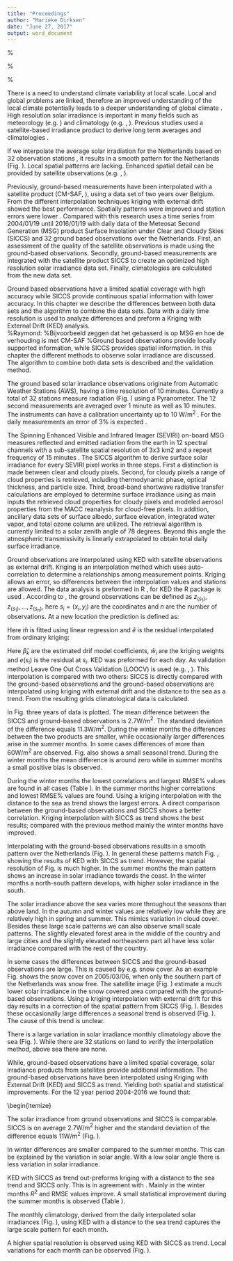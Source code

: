 ```yaml
---
title: "Proceedings"
author: "Marieke Dirksen"
date: "June 27, 2017"
output: word_document
---
```

\dochead{European Geosciences Union General Assembly 2017, EGU\\ Division Energy, Resources \& Environment, ERE}%

\title{Quality assessment of high-resolution climate records  of satellite derived solar irradiance}
\author[a]{Marieke Dirksen\corref{cor1}} 
\author[a]{Jan Fokke Meirink}
\author[a]{Raymond Sluiter}

\address[a]{KNMI, Address, De Bilt 3730AE, The Netherlands}
%\address[b]{Second affiliation, Address, City and Postcode, Country}

\begin{abstract}
%% Text of abstract
Measurements from geostationary satellites allow the retrieval of surface solar irradiance homogeneously over large areas, thereby providing essential information for the solar energy sector. Here, the SICCS solar irradiance data record derived from 12 years of MSG satellite measurements is analysed with a focus on the Netherlands. Daily SICCS data is validated with pyranometer observations, indicating a bias of approximately 3W/m$^2$. Next, the data record is optimized using surface observations and kriging interpolation with satellite observations as trend. Long term averages, seasonal variations and inter-annual variability of solar irradiance show regional patterns related to the surface type. 
%98/100 words

%To optimize the data record kriging interpolation is used to merge satellite and surface observations. 
\end{abstract}

\begin{keyword}
Solar Irradiance; Satellite measurements; pyranometer; kriging; climatology  
\end{keyword}
\cortext[cor1]{Corresponding author. Tel.: +0316-152-400-99}


%\correspondingauthor[*]{Corresponding author. Tel.: +0-000-000-0000 ; fax: +0-000-000-0000.}
\email{dirksen@knmi.nl}

\section{Introduction}

\label{intro}
There is a need to understand climate variability at local scale. Local and global problems are linked, therefore an improved understanding of the local climate potentially leads to a deeper understanding of global climate \cite{Wilbanks1999}. High resolution solar irradiance is important in many fields such as meteorology (e.g. \cite{Bristow1984}) and climatology (e.g. \cite{IPCC2014}, \cite{Thornton1999}). Previous studies used a satellite-based irradiance product to derive long term averages and climatologies \cite{Huld2012}. 

If we interpolate the average solar irradiation for the Netherlands based on 32 observation stations \cite{Noordhoffuitgevers2011}, it results in a smooth pattern for the Netherlands (Fig. \ref{fig:keddistsea}). Local spatial patterns are lacking. Enhanced spatial detail can be provided by satellite observations (e.g. \cite{Journee2010}, \cite{Tiggelen2014a}). 

Previously, ground-based measurements have been interpolated with a satellite product (CM-SAF, \cite{Mueller2009}), using a data set of two years over Belgium. From the different interpolation techniques kriging with external drift showed the best performance. Spatially patterns were improved and station errors were lower \cite{Journee2010}. Compared with \cite{Journee2010} this research uses a time series from 2004/01/19 until 2016/01/19 with daily data of the Meteosat Second Generation (MSG) product Surface Insolation under Clear and Cloudy Skies (SICCS) \cite{Greuell2013} and 32 ground based observations over the Netherlands. First, an assessment of the quality of the satellite observations is made using the ground-based observations. Secondly, ground-based measurements are integrated with the satellite product SICCS to create an optimized high resolution solar irradiance data set. Finally, climatologies are calculated from the new data set.  

\vspace{20pt plus 10pt minus 5pt}

\begin{figure}[b]
\begin{minipage}[t]{\columnwidth}
	\begin{center}
		
		\begin{minipage}[t]{0.45\columnwidth}
			\centering
			\subfloat[a]{
			\includegraphics[width=0.9\textwidth]{GroundStationsKNMI}
			\label{fig:stations}
			}
			%\captionof{figure}{Road Temperature sensor. The sensors are on the car lanes.}
			
		\end{minipage}
		\hspace{0.5cm}
		\begin{minipage}[t]{0.45\columnwidth}
			\centering
			\subfloat[b]{
			\includegraphics[width=1\textwidth]{ked_distshore_clim12year_mean}
			\label{fig:keddistsea}
			}
			%\captionof{figure}{Air Temperature sensor, next to the road.}
			

		\end{minipage}
	\end{center} 
			\captionof{figure}{(a) Overview of the KNMI stations. At all locations except Vlieland pyranometers measure the solar irradiance.; (b) Kriging interpolation using the 32 ground-based observations and with distance to the sea as trend.}
\end{minipage}
\end{figure}



\section{Methods}
\label{methods}
Ground based observations have a limited spatial coverage with high accuracy while SICCS provide continuous spatial information with lower accuracy. In this chapter we describe the differences between both data sets and the algorithm to combine the data sets. Data with a daily time resolution is used to analyze differences and preform a Kriging with External Drift (KED) analysis.   
%Raymond:
%Bijvoorbeeld zeggen dat het gebasserd is op MSG en hoe de verhouding is met CM-SAF
%Ground based observations provide locally supported information, while SICCS provides spatial information. In this chapter the different methods to observe solar irradiance are discussed. The algorithm to combine both data sets is described and the validation method. 

\subsection{Ground-based Observations}
The ground based solar irradiance observations originate from Automatic Weather Stations (AWS), having a time resolution of 10 minutes. Currently a total of 32 stations measure radiation (Fig. \ref{fig:stations}) using a Pyranometer. The 12 second measurements are averaged over 1 minute as well as 10 minutes. The instruments can have a calibration uncertainty up to 10 W/m$^2$ \cite{Henzing2001}. For the daily measurements an error of $3\%$ is expected \cite{KippZonen2000}.

\subsection{Satellite Observations}
\label{subsec:satellitealgorithm}
The Spinning Enhanced Visible and Infrared Imager (SEVIRI) on-board MSG measures reflected and emitted radiation from the earth in 12 spectral channels with a sub-satellite spatial resolution of 3x3 km2 and a repeat frequency of 15 minutes \cite{Schmetz2002}. The SICCS algorithm \cite{Greuell2013} to derive surface solar irradiance for every SEVIRI pixel works in three steps. First a distinction is made between clear and cloudy pixels. Second, for cloudy pixels a range of cloud properties is retrieved, including thermodynamic phase, optical thickness, and particle size. Third, broad-band shortwave radiative transfer calculations are employed to determine surface irradiance using as main inputs the retrieved cloud properties for cloudy pixels and modeled aerosol properties from the MACC reanalysis \cite{Innes2013} for cloud-free pixels. In addition, ancillary data sets of surface albedo, surface elevation, integrated water vapor, and total ozone column are utilized. The retrieval algorithm is currently limited to a solar zenith angle of 78 degrees. Beyond this angle the atmospheric transmissivity is linearly extrapolated to obtain total daily surface irradiance.

\subsection{Kriging}
Ground observations are interpolated using KED with satellite observations as external drift. Kriging is an interpolation method which uses auto-correlation to determine a relationships among measurement points. Kriging allows an error, so differences between the interpolation values and stations are allowed. The data analysis is preformed in R \cite{Rcoreteam2011}, for KED the R package \textit{gstat} is used \cite{Pebesma2004}. According to \cite{Hengl2004} , \cite{Hengl2007} the ground observations can be defined as $z_{(s_1)}, z_{(s_1)}, ...,z_{(s_n)}$, here $s_i = (x_i,y_i)$ are the coordinates and $n$ are the number of observations. At a new location the prediction is defined as:

\begin{equation}
\hat{z}_{(s_0)} = \hat{m}_{(s_0)} + \hat{e}_{(s_0)}
\end{equation}

Here $\hat{m}$ is fitted using linear regression and $\hat{e}$ is the residual interpolated from ordinary kriging:

\begin{equation}
\hat{z}_{(s_0)} = \sum_{k=o}^{p}\hat{\beta}_k \cdot q_k(s_0) + \sum_{i=1}^{n}w_i(s_0) \cdot e(s_i)
\end{equation}

Here $\hat{\beta}_k$ are the estimated drif model coefficients, $\hat{w}_i$ are the kriging weights and $e(s_i)$ is the residual at $s_i$. KED was preformed for each day. As validation method Leave One Out Cross Validation (LOOCV) is used (e.g. \cite{Baumann2003}, \cite{Allen1974}). This interpolation is compared with two others: SICCS is directly compared with the ground-based observations and the ground-based observations are interpolated using kriging with external drift and the distance to the sea as a trend. From the resulting grids climatological data is calculated. 

\begin{figure}[b]
	\centering
	\includegraphics[width=0.7\linewidth]{../fig/difference_time2004-02-08_2006-12-13}
	\caption{Differences between the ground-based observations and SICCS. The black dots are the differences for each station on each day. In yellow the annual trend is shown, fitted according to \cite{Wood2017}.}
	\label{fig:differencetime}
\end{figure}

\section{Results}

\subsection{Differences between SICCS and ground-based observations}
In Fig. \ref{fig:differencetime} three years of data is plotted. The mean difference between the SICCS and ground-based observations is 2.7W/m$^2$. The standard deviation of the difference equals 11.3W/m$^2$. During the winter months the differences between the two products are smaller, while occasionally larger differences arise in the summer months. In some cases differences of more than 60W/m$^2$ are observed. Fig. \ref{fig:differencetime} also shows a small seasonal trend. During the winter months the mean difference is around zero while in summer months a small positive bias is observed. 

\subsection{Interpolation statistics}
During the winter months the lowest correlations and largest RMSE\%  values are found in all cases (Table \ref{tab:summary}). In the summer months higher correlations and lowest RMSE\% values are found. Using a kriging interpolation with the distance to the sea as trend shows the largest errors. A direct comparison between the ground-based observations and SICCS shows a better correlation.  Kriging interpolation with SICCS as trend shows the best results; compared with the previous method mainly the winter months have improved. 

\subsection{Spatial patterns}
Interpolating with the ground-based observations results in a smooth pattern over the Netherlands (Fig. \ref{fig:monthly_mean_distsea}). In general these patterns match Fig. \ref{fig:monthly_mean}, showing the results of KED with SICCS as trend. However, the spatial resolution of Fig. \ref{fig:monthly_mean} is much higher. In the summer months the  main pattern shows an increase in solar irradiance towards the coast. In the winter months a north-south pattern develops, with higher solar irradiance in the south. 

The solar irradiance above the sea varies more throughout the seasons than above land. In the autumn and winter values are relatively low while they are relatively high in spring and summer. This mimics variation in cloud cover. Besides these large scale patterns we can also observe small scale patterns. The slightly elevated forest area in the middle of the country and large cities and the slightly elevated northeastern part all have less solar irradiance compared with the rest of the country.
 



\begin{table}[b]
	\centering
	\caption{Comparing the SICCS, kriging with SICCS as trend and kriging with the distance to the sea with the ground-based observations. The statistical summary for each month including $R^2$ and RMSE (in absolute values and percentage [\%]).}
	\label{tab:summary}
	\begin{tabular}{lll|ll|ll}
		\hline
		& \multicolumn{2}{l|}{SICCS}                       & \multicolumn{2}{|l|}{Kriging SICCS}               & \multicolumn{2}{|l}{Kriging Sea}                     \\ \hline
		\multicolumn{1}{l|}{} & \multicolumn{1}{l}{R2} & \multicolumn{1}{l|}{RMSE} & \multicolumn{1}{l}{R2} & \multicolumn{1}{l|}{RMSE} & \multicolumn{1}{l}{R2} & \multicolumn{1}{l}{RMSE} \\ \hline
		\multicolumn{1}{l|}{Jan} &0.63&5.86 (20.91\%)&0.73&3.27 (11.64\%)&0.65&3.95 (14.10\%)\\ \hline 
		\multicolumn{1}{l|}{Feb} &0.71&7.61 (15.00\%)&0.76&4.53 (8.93\%)& 0.64 & 6.03 (11.88\%)     \\ \hline
		\multicolumn{1}{l|}{March}&0.78&10.03 (9.37\%)&0.79&6.39 (5.98\%)&0.62&10.00 (9.34\%)     \\ \hline
		\multicolumn{1}{l|}{Apr}&0.78&11.97 (6.82\%)&0.78&8.41 (4.79\%)&0.59&13.70 (7.81\%)     \\ \hline
		\multicolumn{1}{l|}{May}&0.79&14.15 (6.91\%)&0.80&10.58 (5.17\%)&0.58&17.36 (8.48\%)		\\ \hline
		\multicolumn{1}{l|}{June}&0.78&14.76 (6.54\%)&0.78&11.54 (5.12\%)&0.58&18.41 (8.16\%)     \\ \hline
		\multicolumn{1}{l|}{July}&0.75&14.57 (6.84\%)&0.75&11.45 (5.37\%)&0.55&17.18 (8.06\%)     \\ \hline
		\multicolumn{1}{l|}{Aug}&0.79&12.77 (7.30\%)&0.78&10.00 (5.71\%)&0.56&15.18 (8.68\%)     \\ \hline
		\multicolumn{1}{l|}{Sept}    &   0.77   & 10.06 (7.86\%)    &  0.78   &    7.12 (5.56\%)  &    0.58   &    11.07 (8.64\%)     \\ \hline
		\multicolumn{1}{l|}{Oct}     &   0.79   &  6.74 (9.29\%)    &  0.80   &     4.62 (6.37\%)  &    0.63   &     7.07 (9.75\%)     \\ \hline
		\multicolumn{1}{l|}{Nov}     &   0.74   &  4.90 (15.24\%)    &  0.79   &     3.04 (9.46\%)  &    0.65   &     4.22 (13.12\%)     \\ \hline
		\multicolumn{1}{l|}{Dec}     &   0.61   &  4.88 (23.27\%)    &  0.72   &     2.68 (12.78\%)  &    0.64   &     3.19 (15.25\%)     \\ \hline
	\end{tabular}
\end{table}
\FloatBarrier

\begin{sidewaysfigure}[ht]\vspace*{4pt}
	\includegraphics[width=0.9\textwidth]{monthly_mean_distsea}
	\caption{Monthly mean radiation climatology using KED and a distance to the sea trend. The axis of each month set to the minimum and maximum value of the representative month to highlight local differences in solar irradiance. }
	\label{fig:monthly_mean_distsea}
\end{sidewaysfigure}

\begin{sidewaysfigure}[ht]\vspace*{4pt}
	\includegraphics[width=0.9\textwidth]{monthly_mean}
	\caption{Monthly mean radiation climatology using KED and SICCS as trend. The axis of each month set to the minimum and maximum value of the representative month to highlight local differences in solar irradiance. }
	\label{fig:monthly_mean}
\end{sidewaysfigure}


\FloatBarrier


\vspace{20pt plus 10pt minus 5pt}
\begin{figure}
\begin{minipage}[t]{\columnwidth}
	\begin{center}
		
		\begin{minipage}[b]{0.26\columnwidth}
			\centering
			\subfloat[a]{
			\includegraphics[width=1\textwidth]{snowcover20050306}
			\label{fig:snow}
			}
			%\captionof{figure}{Snow cover on 2005-03-06 (source \cite{KNMIdag}).}
			
		\end{minipage}
		\hspace{0.5cm}
		\begin{minipage}[b]{0.3\columnwidth}
			\centering
			\subfloat[b]{
			\includegraphics[width=1\textwidth]{siccs2005-03-06}
			\label{fig:SICCSsnow}
			}
			%\captionof{figure}{SICCS compared with the ground-based observations on 2005-03-06.}
			
		\end{minipage}
		\hspace{0.5cm}
		\begin{minipage}[b]{0.3\columnwidth}
			\centering
			\subfloat[c]{
			\includegraphics[width=1\textwidth]{kriging_prediction2005-03-06}
			\label{fig:KEDsnow}
			}
			%\captionof{figure}{Kriging with external drift interpolation on 2005-03-06.}
			
		\end{minipage}
	\end{center}
			\captionof{figure}{Highlighting the interpolation and ground conditions on 2005-03-06. (a) Snow cover (source: \url{www.knmi.nl/nederland-nu/klimatologie/geografische-overzichten} ; (b) SICCS compared with the ground-based observations.;(c) Kriging with external drift interpolation.}
\end{minipage}
\end{figure}

\section{Discussion} 
In some cases the differences between SICCS and the ground-based observations are large. This is caused by e.g. snow cover. As an example Fig. \ref{fig:snow} shows the snow cover on 2005/03/06, when only the southern part of the Netherlands was snow free. The satellite image (Fig. \ref{fig:SICCSsnow}) estimate a much lower solar irradiance in the snow covered area compared with the ground-based observations. Using a kriging interpolation with external drift for this day results in a correction of the spatial pattern from SICCS (Fig. \ref{fig:KEDsnow}). Besides these occasionally large differences a seasonal trend is observed (Fig. \ref{fig:differencetime}). The cause of this trend is unclear.  

There is a large variation in solar irradiance monthly climatology above the sea (Fig. \ref{fig:monthly_mean}). While there are 32 stations on land to verify the interpolation method, above sea there are none. 

\section{Conclusion}
While, ground-based observations have a limited spatial coverage, solar irradiance products from satellites provide additional information. The ground-based observations have been interpolated using Kriging with External Drift (KED) and SICCS as trend. Yielding both spatial and statistical improvements. For the 12 year period 2004-2016 we found that: 

\begin{itemize}
\item The solar irradiance from ground observations and SICCS is comparable. SICCS is on average 2.7W/m$^2$ higher and the standard deviation of the difference equals 11W/m$^2$ (Fig. \ref{fig:differencetime}). 

\item In winter differences are smaller compared to the summer months. This can be explained by the variation in solar angle. With a low solar angle there is less variation in solar irradiance.

\item  KED with SICCS as trend out-preforms kriging with a distance to the sea trend and SICCS only. This is in agreement with \cite{Journee2010}. Mainly in the winter months $R^2$ and RMSE values improve. A small statistical improvement during the summer months is observed (Table \ref{tab:summary}). 

\item The monthly climatology, derived from the daily interpolated solar irradiances (Fig. \ref{fig:monthly_mean_distsea}), using KED with a distance to the sea trend captures the large scale pattern for each month.  

\item A higher spatial resolution is observed using KED with SICCS as trend. Local variations for each month can be observed (Fig. \ref{fig:monthly_mean}). 

